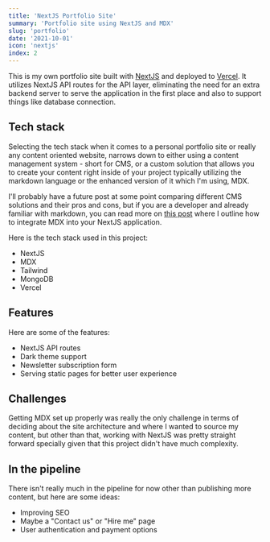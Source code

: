 ```yaml
---
title: 'NextJS Portfolio Site'
summary: 'Portfolio site using NextJS and MDX'
slug: 'portfolio'
date: '2021-10-01'
icon: 'nextjs'
index: 2
---
```


This is my own portfolio site built with [NextJS](https://nextjs.org/) and
deployed to [Vercel](https://vercel.com/). It utilizes NextJS API routes
for the API layer, eliminating the need for an extra backend server to
serve the application in the first place and also to support things like
database connection.

## Tech stack

Selecting the tech stack when it comes to a personal portfolio site or
really any content oriented website, narrows down to either using a content
management system - short for CMS, or a custom solution that allows you to
create your content right inside of your project typically utilizing the
markdown language or the enhanced version of it which I'm using, MDX.

I'll probably have a future post at some point comparing different CMS
solutions and their pros and cons, but if you are a developer and already
familiar with markdown, you can read more on
[this post](/notes/using-mdx-with-nextjs) where I outline how to integrate
MDX into your NextJS application.

Here is the tech stack used in this project:

- NextJS
- MDX
- Tailwind
- MongoDB
- Vercel

## Features

Here are some of the features:

- NextJS API routes
- Dark theme support
- Newsletter subscription form
- Serving static pages for better user experience

## Challenges

Getting MDX set up properly was really the only challenge in terms of
deciding about the site architecture and where I wanted to source my
content, but other than that, working with NextJS was pretty straight
forward specially given that this project didn't have much complexity.

## In the pipeline

There isn't really much in the pipeline for now other than publishing more
content, but here are some ideas:

- Improving SEO
- Maybe a "Contact us" or "Hire me" page
- User authentication and payment options
